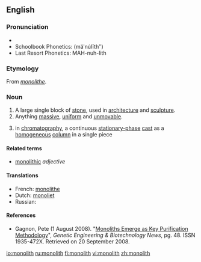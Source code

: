 {{wikipedia|dab=monolith (disambiguation)|monolith}}
==English==

===Pronunciation===
* {{IPA|/ˈma.nə.ˌlɪθ/}}
* Schoolbook Phonetics: (mäʹnu̇lĭthʺ)
* Last Resort Phonetics: MAH-nuh-lith

===Etymology===
From {{etyl|fr}} ''[[monolithe]]''.

===Noun===
{{wikipedia|monolith|monolith (1)}}
{{en-noun}}

# A large single block of [[stone]], used in [[architecture]] and [[sculpture]].
# Anything [[massive]], [[uniform]] and [[unmovable]].
# {{chemistry}} in [[chromatography]], a continuous [[stationary-phase]] [[cast#Verb|cast]] as a [[homogeneous]] [[column]] in a single piece

====Related terms====
* [[monolithic]] ''adjective''

====Translations====
{{top}}
* French: [[monolithe]] {{m}}
* Dutch: [[monoliet]] {{m}}
* Russian: {{t|ru|монолит|f|sc=Cyrl|tr=monolít}}
{{bottom}}

====References====
* {{chemistry}} Gagnon, Pete (1 August 2008). "[http://www.genengnews.com/articles/chitem.aspx?aid=2543 Monoliths Emerge as Key Purification Methodology]", ''Genetic Engineering & Biotechnology News'', pg. 48.  ISSN 1935-472X.  Retrieved on 20 September 2008.

[[io:monolith]]
[[ru:monolith]]
[[fi:monolith]]
[[vi:monolith]]
[[zh:monolith]]